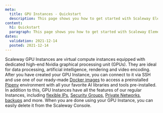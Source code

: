 ```yaml
---
meta:
  title: GPU Instances - Quickstart
  description: This page shows you how to get started with Scaleway Elements GPU Instances.
content:
  h1: Quickstart
  paragraph: This page shows you how to get started with Scaleway Elements GPU Instances.
dates:
  validation: 2021-12-14
  posted: 2021-12-14
---
```


Scaleway GPU Instances are virtual compute instances equipped with dedicated high-end Nvidia graphical processing unit (GPUs). They are ideal for data processing, artificial intelligence, rendering and video encoding. After you have created your GPU Instance, you can connect to it via SSH and use one of our ready-made [Docker images](/compute/gpu/how-to/use-gpu-with-docker) to access a preinstalled [Pipenv](/compute/gpu/how-to/use-gpu-with-docker) environment with all your favorite AI libraries and tools pre-installed. In addition to this, GPU Instances have all the features of our regular Instances, including [flexible IPs](/compute/instances/how-to/use-flexips/), [Security Groups](/compute/instances/how-to/use-security-groups/), [Private Networks](/compute/instances/how-to/use-private-networks/), [backups](/compute/instances/how-to/create-a-backup/) and more. When you are done using your GPU Instance, you can easily delete it from the Scaleway Console.